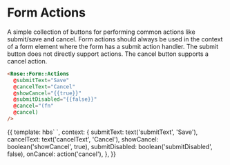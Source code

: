 
<Meta title="Rose/Form/Actions" component="Form/Actions" />

# Form Actions

A simple collection of buttons for performing common actions like submit/save
and cancel. Form actions should always be used in the context of a form element
where the form has a submit action handler. The submit button does not directly
support actions. The cancel button supports a cancel action.

```html
<Rose::Form::Actions
  @submitText="Save"
  @cancelText="Cancel"
  @showCancel="{{true}}"
  @submitDisabled="{{false}}"
  @cancel="(fn"
  @cancel)
/>
```

<Preview>
  <Story name="Basic Form Actions">
    {{
      template: hbs`
      <Rose::Form::Actions
        @submitText={{submitText}}
        @cancelText={{cancelText}}
        @showCancel={{showCancel}}
        @submitDisabled={{submitDisabled}}
        @cancel={{onCancel}} />
    `,
      context: {
        submitText: text('submitText', 'Save'),
        cancelText: text('cancelText', 'Cancel'),
        showCancel: boolean('showCancel', true),
        submitDisabled: boolean('submitDisabled', false),
        onCancel: action('cancel'),
      },
    }}
  </Story>
</Preview>
